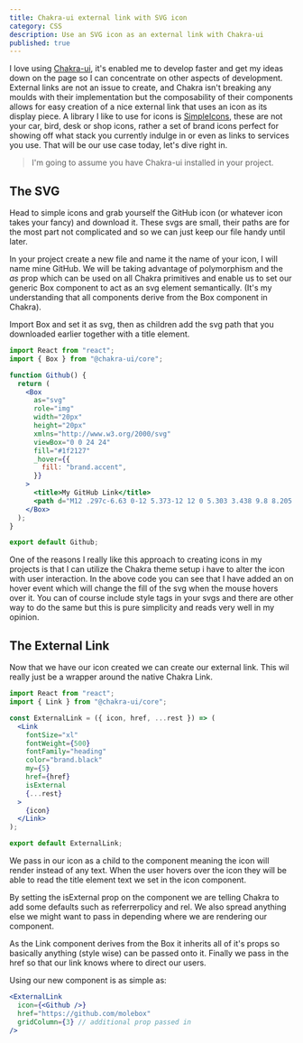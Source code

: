 ```yaml
---
title: Chakra-ui external link with SVG icon
category: CSS
description: Use an SVG icon as an external link with Chakra-ui
published: true
---
```


I love using [Chakra-ui](https://chakra-ui.com/), it's enabled me to develop faster and get my ideas down on the page so I can concentrate on other aspects of development. External links are not an issue to create, and Chakra isn't breaking any moulds with their implementation but the composability of their components allows for easy creation of a nice external link that uses an icon as its display piece. A library I like to use for icons is [SimpleIcons](https://simpleicons.org/), these are not your car, bird, desk or shop icons, rather a set of brand icons perfect for showing off what stack you currently indulge in or even as links to services you use. That will be our use case today, let's dive right in.

> I'm going to assume you have Chakra-ui installed in your project.

## The SVG

Head to simple icons and grab yourself the GitHub icon (or whatever icon takes your fancy) and download it. These svgs are small, their paths are for the most part not complicated and so we can just keep our file handy until later. 

In your project create a new file and name it the name of your icon, I will name mine GitHub. We will be taking advantage of polymorphism and the _as_ prop which can be used on all Chakra primitives and enable us to set our generic Box component to act as an svg element semantically. (It's my understanding that all components derive from the Box component in Chakra). 

Import Box and set it as svg, then as children add the svg path that you downloaded earlier together with a title element.

```jsx
import React from "react";
import { Box } from "@chakra-ui/core";

function Github() {
  return (
    <Box
      as="svg"
      role="img"
      width="20px"
      height="20px"
      xmlns="http://www.w3.org/2000/svg"
      viewBox="0 0 24 24"
      fill="#1f2127"
      _hover={{
        fill: "brand.accent",
      }}
    >
      <title>My GitHub Link</title>
      <path d="M12 .297c-6.63 0-12 5.373-12 12 0 5.303 3.438 9.8 8.205 11.385.6.113.82-.258.82-.577 0-.285-.01-1.04-.015-2.04-3.338.724-4.042-1.61-4.042-1.61C4.422 18.07 3.633 17.7 3.633 17.7c-1.087-.744.084-.729.084-.729 1.205.084 1.838 1.236 1.838 1.236 1.07 1.835 2.809 1.305 3.495.998.108-.776.417-1.305.76-1.605-2.665-.3-5.466-1.332-5.466-5.93 0-1.31.465-2.38 1.235-3.22-.135-.303-.54-1.523.105-3.176 0 0 1.005-.322 3.3 1.23.96-.267 1.98-.399 3-.405 1.02.006 2.04.138 3 .405 2.28-1.552 3.285-1.23 3.285-1.23.645 1.653.24 2.873.12 3.176.765.84 1.23 1.91 1.23 3.22 0 4.61-2.805 5.625-5.475 5.92.42.36.81 1.096.81 2.22 0 1.606-.015 2.896-.015 3.286 0 .315.21.69.825.57C20.565 22.092 24 17.592 24 12.297c0-6.627-5.373-12-12-12"></path>
    </Box>
  );
}

export default Github;
```

One of the reasons I really like this approach to creating icons in my projects is that I can utilize the Chakra theme setup i have to alter the icon with user interaction. In the above code you can see that I have added an on hover event which will change the fill of the svg when the mouse hovers over it. You can of course include style tags in your svgs and there are other way to do the same but this is pure simplicity and reads very well in my opinion.

## The External Link

Now that we have our icon created we can create our external link. This wil really just be a wrapper around the native Chakra Link.

```jsx
import React from "react";
import { Link } from "@chakra-ui/core";

const ExternalLink = ({ icon, href, ...rest }) => (
  <Link
    fontSize="xl"
    fontWeight={500}
    fontFamily="heading"
    color="brand.black"
    my={5}
    href={href}
    isExternal
    {...rest}
  >
    {icon}
  </Link>
);

export default ExternalLink;
```

We pass in our icon as a child to the component meaning the icon will render instead of any text. When the user hovers over the icon they will be able to read the title element text we set in the icon component. 

By setting the isExternal prop on the component we are telling Chakra to add some defaults such as referrerpolicy and rel. We also spread anything else we might want to pass in depending where we are rendering our component. 

As the Link component derives from the Box it inherits all of it's props so basically anything (style wise) can be passed onto it. Finally we pass in the href so that our link knows where to direct our users.

Using our new component is as simple as:

```jsx
<ExternalLink
  icon={<Github />}
  href="https://github.com/molebox"
  gridColumn={3} // additional prop passed in
/>
```
